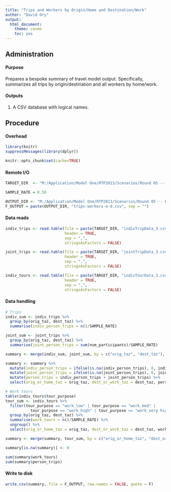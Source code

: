 ```yaml
---
title: "Trips and Workers by Origin/Home and Destination/Work"
author: "David Ory"
output: 
  html_document:
    theme: cosmo
    toc: yes
---
```



## Administration

#### Purpose
Prepares a bespoke summary of travel model output.  Specifically, summarizes all trips by origin/destination and all workers by home/work. 

#### Outputs
1.  A CSV database with logical names.  

## Procedure

#### Overhead
```r
library(knitr)
suppressMessages(library(dplyr))
```

```r
knitr::opts_chunk$set(cache=TRUE)
```

#### Remote I/O
```r
TARGET_DIR  <- "M:/Application/Model One/RTP2013/Scenarios/Round 05 -- Final/2015_03_116/OUTPUT/"

SAMPLE_RATE = 0.50

OUTPUT_DIR <- "M:/Application/Model One/RTP2013/Scenarios/Round 05 -- Final/2015_03_116/OUTPUT/bespoke/"
F_OUTPUT = paste(OUTPUT_DIR, "trips-workers-o-d.csv", sep = "")

```

#### Data reads
```r
indiv_trips <- read.table(file = paste(TARGET_DIR, "indivTripData_3.csv", sep = ""), 
                          header = TRUE, 
                          sep = ",", 
                          stringsAsFactors = FALSE)

joint_trips <- read.table(file = paste(TARGET_DIR, "jointTripData_3.csv", sep = ""), 
                          header = TRUE, 
                          sep = ",", 
                          stringsAsFactors = FALSE)

indiv_tours <- read.table(file = paste(TARGET_DIR, "indivTourData_3.csv", sep = ""), 
                          header = TRUE, 
                          sep = ",", 
                          stringsAsFactors = FALSE)

```

#### Data handling
```r
# Trips
indiv_sum <- indiv_trips %>%
  group_by(orig_taz, dest_taz) %>%
  summarise(indiv_person_trips = n()/SAMPLE_RATE)

joint_sum <- joint_trips %>%
  group_by(orig_taz, dest_taz) %>%
  summarise(joint_person_trips = sum(num_participants)/SAMPLE_RATE)

summary <- merge(indiv_sum, joint_sum, by = c("orig_taz", "dest_taz"), all = TRUE)

summary <- summary %>%
  mutate(indiv_person_trips = ifelse(is.na(indiv_person_trips), 0, indiv_person_trips)) %>%
  mutate(joint_person_trips = ifelse(is.na(joint_person_trips), 0, joint_person_trips)) %>%
  mutate(person_trips = indiv_person_trips + joint_person_trips) %>%
  select(orig_or_home_taz = orig_taz, dest_or_work_taz = dest_taz, person_trips)

# Work tours
table(indiv_tours$tour_purpose)
tour_sum <- indiv_tours %>%
  filter(tour_purpose == "work_low" | tour_purpose == "work_med" |
           tour_purpose == "work_high" | tour_purpose == "work_very high" ) %>%
  group_by(orig_taz, dest_taz) %>%
  summarise(work_tours = n()/SAMPLE_RATE) %>%
  ungroup() %>%
  select(orig_or_home_taz = orig_taz, dest_or_work_taz = dest_taz, work_tours)

summary <- merge(summary, tour_sum, by = c("orig_or_home_taz", "dest_or_work_taz"), all = TRUE)

summary[is.na(summary)] <- 0

sum(summary$work_tours)
sum(summary$person_trips)

```

#### Write to disk
```r
write.csv(summary, file = F_OUTPUT, row.names = FALSE, quote = F)
```
